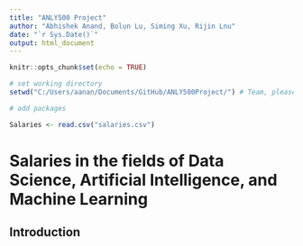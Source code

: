 ```yaml
---
title: "ANLY500 Project"
author: "Abhishek Anand, Bolun Lu, Siming Xu, Rijin Lnu"
date: "`r Sys.Date()`"
output: html_document
---
```


```r
knitr::opts_chunk$set(echo = TRUE)

# set working directory
setwd("C:/Users/aanan/Documents/GitHub/ANLY500Project/") # Team, please change this to a directory on your computer when you add code, else your code won't execute

# add packages

```

```r
Salaries <- read.csv("salaries.csv")
```

# Salaries in the fields of Data Science, Artificial Intelligence, and Machine Learning

## Introduction


